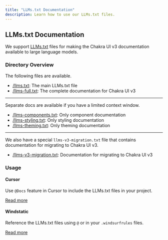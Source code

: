 ```yaml
---
title: "LLMs.txt Documentation"
description: Learn how to use our LLMs.txt files.
---
```


## LLMs.txt Documentation

We support [LLMs.txt](https://llmstxt.org/) files for making the Chakra UI v3
documentation available to large language models.

### Directory Overview

The following files are available.

- [/llms.txt](https://chakra-ui.com/llms.txt): The main LLMs.txt file
- [/llms-full.txt](https://chakra-ui.com/llms-full.txt): The complete
  documentation for Chakra UI v3

---

Separate docs are available if you have a limited context window.

- [/llms-components.txt](https://chakra-ui.com/llms-components.txt): Only
  component documentation
- [/llms-styling.txt](https://chakra-ui.com/llms-styling.txt): Only styling
  documentation
- [/llms-theming.txt](https://chakra-ui.com/llms-theming.txt): Only theming
  documentation

---

We also have a special `llms-v3-migration.txt` file that contains documentation
for migrating to Chakra UI v3.

- [/llms-v3-migration.txt](https://chakra-ui.com/llms-v3-migration.txt):
  Documentation for migrating to Chakra UI v3

### Usage

#### Cursor

Use `@Docs` feature in Cursor to include the LLMs.txt files in your project.

[Read more](https://docs.cursor.com/context/@-symbols/@-docs)

#### Windstatic

Reference the LLMs.txt files using `@` or in your `.windsurfrules` files.

[Read more](https://docs.codeium.com/windsurf/memories#memories-and-rules)
